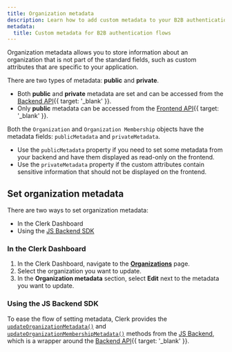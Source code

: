 ```yaml
---
title: Organization metadata
description: Learn how to add custom metadata to your B2B authentication flows to store additional information in the org object for advanced user segmentation, analytics, and B2B workflows.
metadata:
  title: Custom metadata for B2B authentication flows
---
```


Organization metadata allows you to store information about an organization that is not part of the standard fields, such as custom attributes that are specific to your application.

There are two types of metadata: **public** and **private**.

- Both **public** and **private** metadata are set and can be accessed from the [Backend API](/docs/reference/backend-api){{ target: '_blank' }}.
- Only **public** metadata can be accessed from the [Frontend API](/docs/reference/frontend-api/){{ target: '_blank' }}.

Both the `Organization` and `Organization Membership` objects have the metadata fields: `publicMetadata` and `privateMetadata`.

- Use the `publicMetadata` property if you need to set some metadata from your backend and have them displayed as read-only on the frontend.
- Use the `privateMetadata` property if the custom attributes contain sensitive information that should not be displayed on the frontend.

## Set organization metadata

There are two ways to set organization metadata:

- In the Clerk Dashboard
- Using the [JS Backend SDK](/docs/js-backend/getting-started/quickstart)

### In the Clerk Dashboard

1. In the Clerk Dashboard, navigate to the [**Organizations**](https://dashboard.clerk.com/~/organizations) page.
1. Select the organization you want to update.
1. In the **Organization metadata** section, select **Edit** next to the metadata you want to update.

### Using the JS Backend SDK

To ease the flow of setting metadata, Clerk provides the [`updateOrganizationMetadata()`](/docs/reference/backend/organization/update-organization-metadata) and [`updateOrganizationMembershipMetadata()`](/docs/reference/backend/organization/update-organization-membership-metadata) methods from the [JS Backend](/docs/js-backend/getting-started/quickstart), which is a wrapper around the [Backend API](/docs/reference/backend-api){{ target: '_blank' }}.

<Include src="_partials/metadata-callout" />
